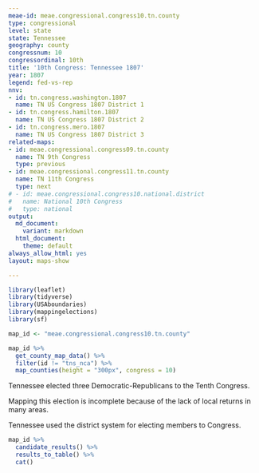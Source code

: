 ```yaml
---
meae-id: meae.congressional.congress10.tn.county
type: congressional
level: state
state: Tennessee
geography: county
congressnum: 10
congressordinal: 10th
title: '10th Congress: Tennessee 1807'
year: 1807
legend: fed-vs-rep
nnv:
- id: tn.congress.washington.1807
  name: TN US Congress 1807 District 1
- id: tn.congress.hamilton.1807
  name: TN US Congress 1807 District 2
- id: tn.congress.mero.1807
  name: TN US Congress 1807 District 3
related-maps:
- id: meae.congressional.congress09.tn.county
  name: TN 9th Congress
  type: previous
- id: meae.congressional.congress11.tn.county
  name: TN 11th Congress
  type: next
# - id: meae.congressional.congress10.national.district
#   name: National 10th Congress
#   type: national
output:
  md_document:
    variant: markdown
  html_document:
    theme: default
always_allow_html: yes
layout: maps-show

---
```


```r
library(leaflet)
library(tidyverse)
library(USAboundaries)
library(mappingelections)
library(sf)

map_id <- "meae.congressional.congress10.tn.county"
```

<div class="map">

```r
map_id %>%
  get_county_map_data() %>%
  filter(id != "tns_nca") %>% 
  map_counties(height = "300px", congress = 10)
```

</div>

Tennessee elected three Democratic-Republicans to the Tenth Congress.

Mapping this election is incomplete because of the lack of local returns in many areas.

Tennessee used the district system for electing members to Congress. 

<div class="results-table">

```r
map_id %>%
  candidate_results() %>%
  results_to_table() %>%
  cat()
```

</div>
